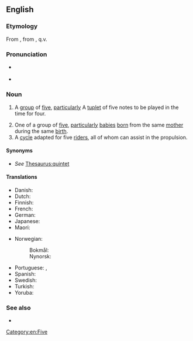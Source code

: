 ==English==
{{wikipedia}}

===Etymology===
From {{suffix|en|quintuple|et}}, from {{der|en|frm|quintuple}}, q.v.

===Pronunciation===
* {{a|RP}} {{IPA|en|/kwɪnˈtʌplət/|/kwɪnˈtjuːplət/}}
* {{a|US|Canada}} {{IPA|en|/kwɪnˈtʌplət/|/kwɪnˈtuplət/}}

===Noun===
{{en-noun}}

# A [[group]] of [[five]], [[particularly]] {{lb|en|music}} A [[tuplet]] of five notes to be played in the time for four.
#: {{coord|en|singlet|couplet|triplet|quadruplet|tetraplet|pentuplet|sextuplet|septuplet|octuplet|nonuplet|decuplet|centuplet|multiplet}}
# One of a group of [[five]], [[particularly]] [[babies]] [[born]] from the same [[mother]] during the same [[birth]].
# A [[cycle]] adapted for five [[rider]]s, all of whom can assist in the propulsion.

====Synonyms====
* {{sense|five things}} ''See'' [[Thesaurus:quintet]]

====Translations====
{{trans-top|one of a group of five babies born from the same mother during the same birth}}
* Danish: {{t+|da|femling|c}}
* Dutch: {{t+|nl|vijfling|m}}
* Finnish: {{t+|fi|viitonen}}
* French: {{t+|fr|quintuplé}}
* German: {{t+|de|Fünfling|m}}
* Japanese: {{t+|ja|五つ子|tr=itsutsugo}}
* Maori: {{t|mi|māhanga rima}}
{{trans-mid}}
* Norwegian:
*: Bokmål: {{t|nb|femling|m}}
*: Nynorsk: {{t|nn|femling|m}}
* Portuguese: {{t+|pt|quíntuplo|m}}, {{t|pt|quíntupla|f}}
* Spanish: {{t+|es|quintillizo|m}}
* Swedish: {{t+|sv|femling}}
* Turkish: {{t+|tr|beşiz}}
* Yoruba: {{t|yo|ìbárùn-ún}}
{{trans-bottom}}

===See also===
* {{l|en|twin}}
{{coefficient}}

[[Category:en:Five]]